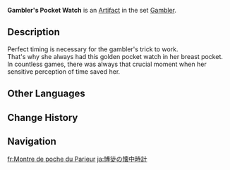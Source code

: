{{Artifact Infobox
|image = Item Gambler's Pocket Watch.png
|set   = Gambler
|piece = Sands of Eon
}}
{{Description|A shattered pocket watch that once took a lethal hit for its owner.}}
'''Gambler's Pocket Watch''' is an [[Artifact]] in the set [[Gambler]].

==Description==
Perfect timing is necessary for the gambler's trick to work.<br />That's why she always had this golden pocket watch in her breast pocket.<br />In countless games, there was always that crucial moment when her sensitive perception of time saved her.

==Other Languages==
{{Other Languages
|en      = Gambler's Pocket Watch
|zhs     = 赌徒的怀表
|zhs_rm  = Dǔtú de Huáibiǎo
|zht     = 賭徒的懷錶
|zht_rm  = Dǔtú de Huáibiǎo
|zh_tl   = Gambler's Pocket Watch
|ja      = 博徒の懐中時計
|ja_rm   = Bakuto no Kaichuudokei
|ja_tl   = Gambler's Pocket Watch
|ko      = 노름꾼의 회중시계
|ko_rm   = Noreumkkun-ui Hoejungsigye
|ko_tl   = Gambler's Pocket Watch
|es      = Reloj de Bolsillo de la Jugadora
|es_tl   = Pocket Watch of the Gambler
|fr      = Montre de poche du Parieur
|fr_tl   = Pocket Watch of the Gambler
|ru      = Карманные часы азартного игрока
|ru_tl   = Gambler's Pocket Watch
|th      = Gambler's Pocket Watch
|vi      = Đồng Hồ Con Bạc
|vi_tl   = Gambler's Watch
|de      = Glücksspiel-Taschenuhr
|de_tl   = Gamble Pocket Watch
|id      = Gambler's Pocket Watch
|pt      = Relógio de Bolso de Apostador
|pt_tl   = 
|tr      = Kumarbazın Cep Saati
|tr_tl   = 
|it      = Orologio della scommettitrice
|it_tl   = 
}}

==Change History==
{{Change History|1.0}}

==Navigation==
{{Artifact Set Navbox|Gambler}}

[[fr:Montre de poche du Parieur]]
[[ja:博徒の懐中時計]]